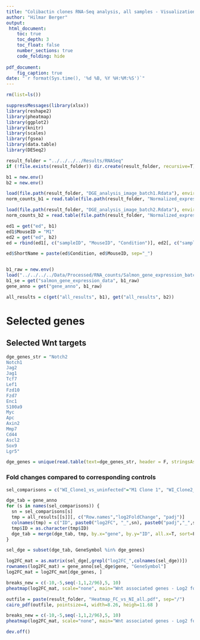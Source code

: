 ```yaml
---
title: "Colibactin clones RNA-Seq analysis, all samples - Visualizations"
author: "Hilmar Berger"
output: 
 html_document:
    toc: true
    toc_depth: 3
    toc_float: false
    number_sections: true
    code_folding: hide
    
pdf_document:
    fig_caption: true
date: "`r format(Sys.time(), '%d %B, %Y %H:%M:%S')`"
---
```


```r
rm(list=ls())

suppressMessages(library(xlsx))
library(reshape2)
library(pheatmap)
library(ggplot2)
library(knitr)
library(scales)
library(fgsea)
library(data.table)
library(DESeq2)

result_folder = "../../../../Results/RNASeq"
if (!file.exists(result_folder)) dir.create(result_folder, recursive=T)

```

```r
b1 = new.env()
b2 = new.env()

load(file.path(result_folder, "DGE_analysis_image_batch1.Rdata"), envir = b1)
norm_counts_b1 = read.table(file.path(result_folder, "Normalized_expression_data_batch1.txt"), sep="\t", header=T, stringsAsFactors = F)

load(file.path(result_folder, "DGE_analysis_image_batch2.Rdata"), envir = b2)
norm_counts_b2 = read.table(file.path(result_folder, "Normalized_expression_data_batch2.txt"), sep="\t", header=T, stringsAsFactors = F)

ed1 = get("ed", b1)
ed1$MouseID = "M1"
ed2 = get("ed", b2)
ed = rbind(ed1[, c("sampleID", "MouseID", "Condition")], ed2[, c("sampleID", "MouseID", "Condition")] )

ed$ShortName = paste(ed$Condition, ed$MouseID, sep="_")


b1_raw = new.env()
load("../../../../Data/Processed/RNA_counts/Salmon_gene_expression_batch1.Rdata", b1_raw)
b1_se = get("salmon_gene_expression_data", b1_raw)
gene_anno = get("gene_anno", b1_raw)

all_results = c(get("all_results", b1), get("all_results", b2))
```

<!-- ```{r} -->
<!-- dge_genes = c() -->
<!-- sel_comparisons = names(all_results) -->
<!-- for (cc in sel_comparisons) { -->
<!--   tmp = subset(all_results[[cc]], padj < 0.05 & abs(log2FoldChange) > 1 )$GeneSymbol -->
<!--   dge_genes = c(dge_genes, tmp) -->
<!-- } -->

<!-- dge_genes = unique(dge_genes) -->
<!-- ``` -->

# Selected genes

## Selected Wnt targets 


```r
dge_genes_str = "Notch2
Notch1
Jag2
Jag1
Tcf7
Lef1
Fzd10
Fzd7
Enc1
S100a9
Myc
Apc
Axin2
Mmp7
Cd44
Ascl2
Sox9
Lgr5"

dge_genes = unique(read.table(text=dge_genes_str, header = F, stringsAsFactors = F)$V1)
```



### Fold changes compared to corresponding controls

```r
sel_comparisons = c("WI_Clone1_vs_uninfected"="M1 Clone 1", "WI_Clone2_vs_uninfected"="M1 Clone 2", "WI_Clone3_vs_uninfected"="M1 Clone 3", "WI_Pool_vs_uninfected"="M1 Pool", "M2_WI_vs_uninfected" = "M2 Pool", "M3_WI_vs_uninfected"="M3 Pool")

dge_tab = gene_anno
for (s in names(sel_comparisons)) {
  sn = sel_comparisons[s]
  tmp = all_results[[s]][, c("Row.names","log2FoldChange", "padj")]
  colnames(tmp) = c("ID", paste0("log2FC", "_",sn), paste0("padj","_",sn))
  tmp$ID = as.character(tmp$ID)
  dge_tab = merge(dge_tab, tmp, by.x="gene", by.y="ID", all.x=T, sort=F)
}

sel_dge = subset(dge_tab, GeneSymbol %in% dge_genes)

log2FC_mat = as.matrix(sel_dge[,grepl("log2FC_",colnames(sel_dge))])
rownames(log2FC_mat) = gene_anno[sel_dge$gene, "GeneSymbol"]
log2FC_mat = log2FC_mat[dge_genes, ]

breaks_new = c(-10,-5,seq(-1,1,2/96),5, 10)
pheatmap(log2FC_mat, scale="none", main="Wnt associated genes - Log2 fold change (vs NI) for each mouse", cluster_cols = FALSE, cluster_rows = F, fontsize_row = 18, fontsize_col = 22, breaks=breaks_new, labels_col = gsub("log2FC_","", colnames(log2FC_mat)))


```

```r
outfile = paste(result_folder, "Heatmap_FC_vs_NI_all.pdf", sep="/")
cairo_pdf(outfile, pointsize=4, width=8.26, heigh=11.68 )

breaks_new = c(-10,-5,seq(-1,1,2/96),5, 10)
pheatmap(log2FC_mat, scale="none", main="Wnt associated genes - Log2 fold change (vs NI) for each mouse", cluster_cols = FALSE, cluster_rows = F, fontsize_row = 18, fontsize_col = 22, breaks=breaks_new, labels_col = gsub("log2FC_","", colnames(log2FC_mat)))

dev.off()
```
